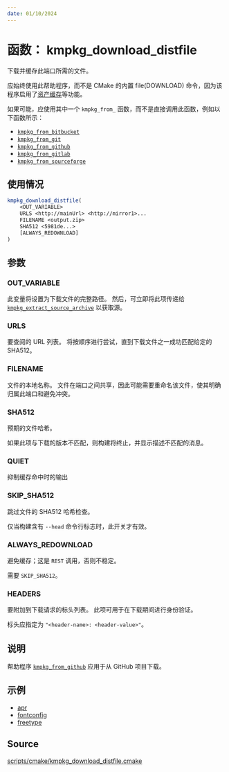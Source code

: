 ```yaml
---
date: 01/10/2024
---
```

# 函数： kmpkg_download_distfile

下载并缓存此端口所需的文件。

应始终使用此帮助程序，而不是 CMake 的内置 file(DOWNLOAD) 命令，因为该程序启用了[资产缓存](../../users/assetcaching.mdx)等功能。

如果可能，应使用其中一个 `kmpkg_from_` 函数，而不是直接调用此函数，例如以下函数所示：

* [`kmpkg_from_bitbucket`](kmpkg_from_bitbucket.mdx)
* [`kmpkg_from_git`](kmpkg_from_git.mdx)
* [`kmpkg_from_github`](kmpkg_from_github.mdx)
* [`kmpkg_from_gitlab`](kmpkg_from_gitlab.mdx)
* [`kmpkg_from_sourceforge`](kmpkg_from_sourceforge.mdx)

## 使用情况

```cmake
kmpkg_download_distfile(
    <OUT_VARIABLE>
    URLS <http://mainUrl> <http://mirror1>...
    FILENAME <output.zip>
    SHA512 <5981de...>
    [ALWAYS_REDOWNLOAD]
)
```

## 参数

### OUT_VARIABLE


此变量将设置为下载文件的完整路径。 然后，可立即将此项传递给 [`kmpkg_extract_source_archive`](kmpkg_extract_source_archive.mdx) 以获取源。
### URLS

要查阅的 URL 列表。 将按顺序进行尝试，直到下载文件之一成功匹配给定的 SHA512。

### FILENAME

文件的本地名称。 文件在端口之间共享，因此可能需要重命名该文件，使其明确归属此端口和避免冲突。

### SHA512

预期的文件哈希。

如果此项与下载的版本不匹配，则构建将终止，并显示描述不匹配的消息。

### QUIET

抑制缓存命中时的输出

### SKIP_SHA512

跳过文件的 SHA512 哈希检查。

仅当构建含有 `--head` 命令行标志时，此开关才有效。

### ALWAYS_REDOWNLOAD

避免缓存；这是 `REST` 调用，否则不稳定。

需要 `SKIP_SHA512`。

### HEADERS

要附加到下载请求的标头列表。 此项可用于在下载期间进行身份验证。

标头应指定为 `"<header-name>: <header-value>"`。

## 说明

帮助程序  [`kmpkg_from_github`](kmpkg_from_github.mdx) 应用于从 GitHub 项目下载。

## 示例

- [apr](https://gitee.com/kumo-pub/kmpkg/blob/master/ports/apr/portfile.cmake)
- [fontconfig](https://gitee.com/kumo-pub/kmpkg/blob/master/ports/fontconfig/portfile.cmake)
- [freetype](https://gitee.com/kumo-pub/kmpkg/blob/master/ports/freetype/portfile.cmake)

## Source

[scripts/cmake/kmpkg\_download\_distfile.cmake](https://gitee.com/kumo-pub/kmpkg/blob/master/scripts/cmake/kmpkg_download_distfile.cmake)
